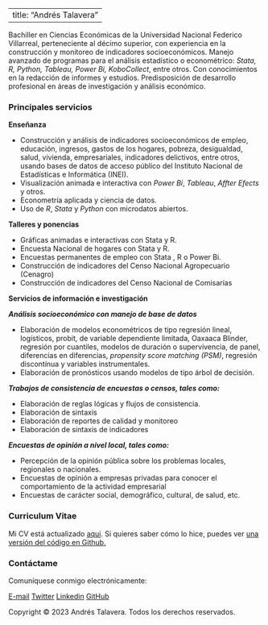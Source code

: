 
---
  title: "Andrés Talavera"
---

Bachiller en Ciencias Económicas de la Universidad Nacional Federico Villarreal, perteneciente al décimo superior, con
experiencia en la construcción y monitoreo de indicadores socioeconómicos. Manejo avanzado de programas para el análisis estadístico o econométrico: _Stata, R, Python, Tableau, Power Bi, KoboCollect_, entre otros. Con conocimientos en la redacción de informes y estudios. Predisposición de desarrollo profesional en áreas de investigación y análisis
económico.

### Principales servicios ### 

**Enseñanza**\

-  Construcción y análisis de indicadores socioeconómicos de empleo, educación, ingresos, gastos de los hogares, pobreza, desigualdad, salud, vivienda, empresariales, indicadores delictivos, entre otros, usando bases de datos de acceso público del Instituto Nacional de Estadísticas e Informática (INEI).
-  Visualización animada e interactiva con _Power Bi_, _Tableau_, _Affter Efects_ y otros. 
-  Econometría aplicada y ciencia de datos.
-  Uso de _R_, _Stata_ y _Python_ con microdatos abiertos.

**Talleres y ponencias ** 

  - Gráficas animadas e interactivas con Stata y R. 
  - Encuesta Nacional de hogares con Stata y R.  
  - Encuestas permanentes de empleo con Stata , R o Power Bi.
  - Construcción de indicadores del Censo Nacional Agropecuario (Cenagro)
  - Construcción de indicadores del Censo Nacional de Comisarías 

**Servicios de información e investigación** 

  ***Análisis socioeconómico con manejo de base de datos***
  
  - Elaboración de modelos econométricos de tipo regresión lineal, logísticos, probit, de variable dependiente limitada, Oaxaaca Blinder, regresión por cuantiles, modelos de duración o supervivencia, de panel, diferencias en diferencias, _propensity score matching (PSM)_, regresión discontínua y variables instrumentales.
  - Elaboración de pronósticos usando modelos de tipo árbol de decisión. 
  
  ***Trabajos de consistencia de encuestas o censos, tales como:***
  
  - Elaboración de reglas lógicas y flujos de consistencia. 
  - Elaboración de sintaxis
  - Elaboración de reportes de calidad y monitoreo 
  - Elaboración de sintaxis de indicadores
 
  ***Encuestas de opinión a nivel local, tales como:***
  
  - Percepción de la opinión pública sobre los problemas locales, regionales o            nacionales. 
  - Encuestas de opinión a empresas privadas para conocer el comportamiento de la         actividad empresarial
  - Encuestas de carácter social, demográfico, cultural, de salud, etc. 

### Curriculum Vitae ### 

Mi CV está actualizado [aquí](TalaveraCV.pdf). Si quieres saber cómo lo hice, puedes ver [una versión del código en Github.](https://github.com/atalaveracuya/CV) 

### Contáctame ### 
Comuníquese conmigo electrónicamente:

[E-mail](mailto:atalaveracuya@gmail.com) 
[Twitter](https://twitter.com/atalaveracuya)
[Linkedin](https://www.linkedin.com/in/atalaveracuya/) [GitHub](https://github.com/atalaveracuya/)


<footer>
  Copyright © 2023 Andrés Talavera. Todos los derechos reservados.
</footer>